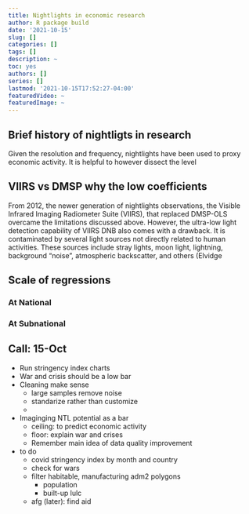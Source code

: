 ```yaml
---
title: Nightlights in economic research
author: R package build
date: '2021-10-15'
slug: []
categories: []
tags: []
description: ~
toc: yes
authors: []
series: []
lastmod: '2021-10-15T17:52:27-04:00'
featuredVideo: ~
featuredImage: ~
---
```



## Brief history of nightligts in research

Given the resolution and frequency, nightlights have been used to proxy economic activity. It is helpful to however dissect the level 




## VIIRS vs DMSP why the low coefficients

From 2012, the newer generation of nightlights observations, the Visible Infrared Imaging Radiometer Suite (VIIRS), that replaced DMSP-OLS overcame the limitations discussed above.
However, the ultra-low light detection capability of VIIRS DNB also comes with a drawback. It is contaminated by several light sources not directly related to human activities. These sources include stray lights, moon light, lightning, background “noise”, atmospheric backscatter, and others (Elvidge 


## Scale of regressions

### At National



### At Subnational


## Call: 15-Oct
- Run stringency index charts
- War and crisis should be a low bar
- Cleaning make sense
  - large samples remove noise
  - standarize rather than customize 
  - 
- Imaginging NTL potential as a bar
  - ceiling: to predict economic activity
  - floor: explain war and crises 
  - Remember main idea of data quality improvement
  
- to do
  - covid stringency index by month and country
  - check for wars
  - filter habitable, manufacturing adm2 polygons
    - population
    - built-up lulc
  - afg (later): find aid




